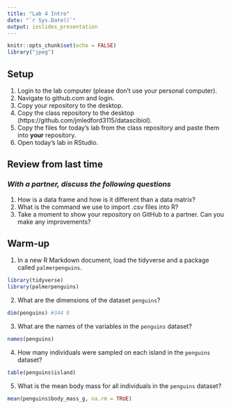 ```yaml
---
title: "Lab 4 Intro"
date: "`r Sys.Date()`"
output: ioslides_presentation
---
```


```r
knitr::opts_chunk$set(echo = FALSE)
library("jpeg")
```

## Setup
1. Login to the lab computer (please don't use your personal computer).  
2. Navigate to github.com and login.   
2. Copy your repository to the desktop.   
5. Copy the class repository to the desktop (https://github.com/jmledford3115/datascibiol).  
6. Copy the files for today's lab from the class repository and paste them into **your** repository.  
7. Open today's lab in RStudio.  

## Review from last time
### *With a partner, discuss the following questions*
1. How is a data frame and how is it different than a data matrix?  
2. What is the command we use to import .csv files into R?  
3. Take a moment to show your repository on GitHub to a partner. Can you make any improvements?  

## Warm-up
1. In a new R Markdown document, load the tidyverse and a package called `palmerpenguins`.
```r
library(tidyverse)
library(palmerpenguins)
```

2. What are the dimensions of the dataset `penguins`?
```r
dim(penguins) #344 8
```

3. What are the names of the variables in the `penguins` dataset?
```r
names(penguins)
```

4. How many individuals were sampled on each island in the `penguins` dataset?
```r
table(penguins$island)
```

5. What is the mean body mass for all individuals in the `penguins` dataset?
```r
mean(penguins$body_mass_g, na.rm = TRUE)
```

